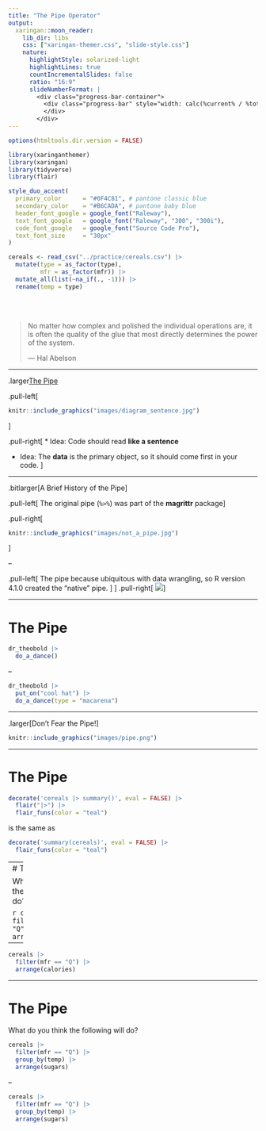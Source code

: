 ```yaml
---
title: "The Pipe Operator"
output:
  xaringan::moon_reader:
    lib_dir: libs
    css: ["xaringan-themer.css", "slide-style.css"]
    nature:
      highlightStyle: solarized-light
      highlightLines: true
      countIncrementalSlides: false
      ratio: "16:9"
      slideNumberFormat: |
        <div class="progress-bar-container">
          <div class="progress-bar" style="width: calc(%current% / %total% * 100%);">
          </div>
        </div>
---
```


```r
options(htmltools.dir.version = FALSE)
```

```r
library(xaringanthemer)
library(xaringan)
library(tidyverse)
library(flair)

style_duo_accent(
  primary_color      = "#0F4C81", # pantone classic blue
  secondary_color    = "#B6CADA", # pantone baby blue
  header_font_google = google_font("Raleway"),
  text_font_google   = google_font("Raleway", "300", "300i"),
  code_font_google   = google_font("Source Code Pro"),
  text_font_size     = "30px"
)
```

```r
cereals <- read_csv("../practice/cereals.csv") |> 
  mutate(type = as_factor(type), 
         mfr = as_factor(mfr)) |> 
  mutate_all(list(~na_if(., -1))) |> 
  rename(temp = type)
```


</br>
</br> 

>No matter how complex and polished the individual operations are, it is often
the quality of the glue that most directly determines the power of the system.
>
>— Hal Abelson

---

.larger[The Pipe]

.pull-left[
```r
knitr::include_graphics("images/diagram_sentence.jpg")
```
]

.pull-right[
* Idea:  Code should read **like a sentence**

* Idea:  The **data** is the primary object, so it should come first in your
code.
]

---

.bitlarger[A Brief History of the Pipe]

.pull-left[
The original pipe (`%>%`) was part of the **magrittr** package
]

.pull-right[
```r
knitr::include_graphics("images/not_a_pipe.jpg")
```
]

--

.pull-left[
The pipe because ubiquitous with data wrangling, so R version 4.1.0 created 
the "native" pipe. 
]
]
.pull-right[
![](images/native_pipe.jpg)
]

---


# The Pipe

```r
dr_theobold |>
  do_a_dance()
```

--

```r
dr_theobold |>
  put_on("cool hat") |>
  do_a_dance(type = "macarena")
```

---

.larger[Don't Fear the Pipe!]

```r
knitr::include_graphics("images/pipe.png")
```

---

# The Pipe

```r
decorate('cereals |> summary()', eval = FALSE) |> 
  flair("|>") |> 
  flair_funs(color = "teal")
```

is the same as

```r
decorate('summary(cereals)', eval = FALSE) |> 
  flair_funs(color = "teal")
```

---
# The Pipe

What do you think the following will do?

```r
cereals |>
  filter(mfr == "Q") |>
  arrange(calories)
```

--

```r
cereals |>
  filter(mfr == "Q") |>
  arrange(calories)
```


---

# The Pipe

What do you think the following will do?

```r
cereals |>
  filter(mfr == "Q") |>
  group_by(temp) |> 
  arrange(sugars)
```


--

```r
cereals |>
  filter(mfr == "Q") |>
  group_by(temp) |> 
  arrange(sugars) 
```
